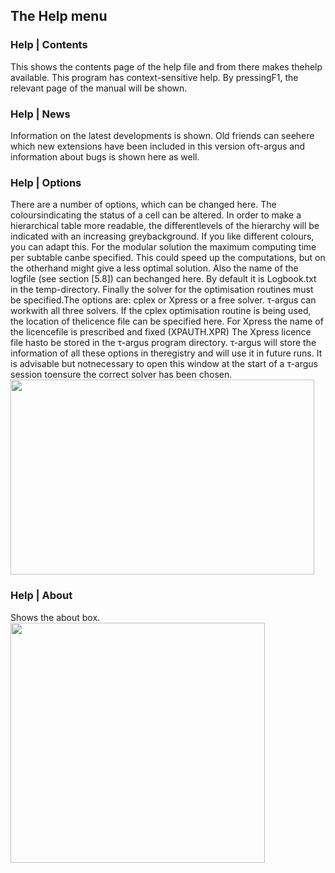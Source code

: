 ## The Help menu

### Help \| Contents
This shows the contents page of the help file and from there makes thehelp available. This program has context-sensitive help. By pressingF1, the relevant page of the manual will be shown.

### Help \| News
Information on the latest developments is shown. Old friends can seehere which new extensions have been included in this version ofτ-argus and information about bugs is shown here as well.

### Help \| Options
There are a number of options, which can be changed here. The coloursindicating the status of a cell can be altered.
In order to make a hierarchical table more readable, the differentlevels of the hierarchy will be indicated with an increasing greybackground. If you like different colours, you can adapt this.
For the modular solution the maximum computing time per subtable canbe specified. This could speed up the computations, but on the otherhand might give a less optimal solution.
Also the name of the logfile (see section [5.8]) can bechanged here. By default it is Logbook.txt in the temp-directory.
Finally the solver for the optimisation routines must be specified.The options are: cplex or Xpress or a free solver. τ-argus can workwith all three solvers.
If the cplex optimisation routine is being used, the location of thelicence file can be specified here. For Xpress the name of the licencefile is prescribed and fixed (XPAUTH.XPR) The Xpress licence file hasto be stored in the τ-argus program directory.
τ-argus will store the information of all these options in theregistry and will use it in future runs. It is advisable but notnecessary to open this window at the start of a τ-argus session toensure the correct solver has been chosen.
![](Media/Pictures/10000000000001E600000138155D828E.png){width=12.859cm height=8.255cm}

### Help \| About
Shows the about box.
![](Media/Pictures/10000000000001DA000001AC828B82A8.png){width=10.781cm height=10.178cm}


